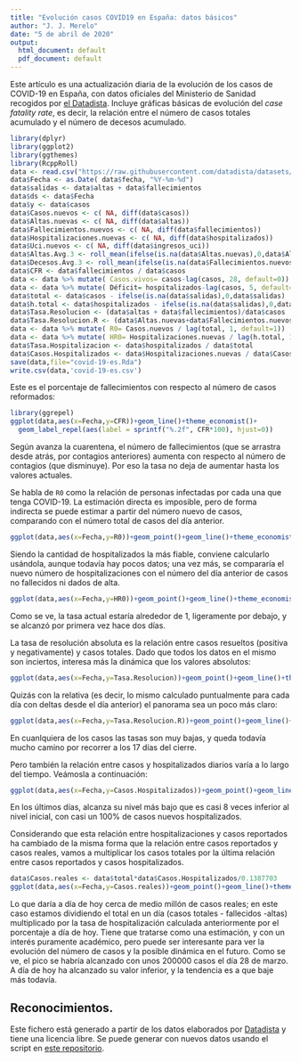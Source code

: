 ```yaml
---
title: "Evolución casos COVID19 en España: datos básicos"
author: "J. J. Merelo"
date: "5 de abril de 2020"
output:
  html_document: default
  pdf_document: default
---
```


Este artículo es una actualización diaria de la evolución de los casos de COVID-19 en España, con datos oficiales del Ministerio de Sanidad recogidos por [el Datadista](https://github.com/datadista/datasets). Incluye gráficas básicas de evolución del *case fatality rate*, es decir, la relación entre el número de casos totales acumulado y el número de decesos acumulado.


```r
library(dplyr)
library(ggplot2)
library(ggthemes)
library(RcppRoll)
data <- read.csv("https://raw.githubusercontent.com/datadista/datasets/master/COVID%2019/nacional_covid19.csv")
data$Fecha <- as.Date( data$fecha, "%Y-%m-%d")
data$salidas <- data$altas + data$fallecimientos
data$ds <- data$Fecha
data$y <- data$casos
data$Casos.nuevos <- c( NA, diff(data$casos))
data$Altas.nuevas <- c( NA, diff(data$altas))
data$Fallecimientos.nuevos <- c( NA, diff(data$fallecimientos))
data$Hospitalizaciones.nuevas <- c( NA, diff(data$hospitalizados))
data$Uci.nuevos <- c( NA, diff(data$ingresos_uci))
data$Altas.Avg.3 <- roll_mean(ifelse(is.na(data$Altas.nuevas),0,data$Altas.nuevas),3,fill=NA,align='right')
data$Decesos.Avg.3 <- roll_mean(ifelse(is.na(data$Fallecimientos.nuevos),0,data$Fallecimientos.nuevos),3,fill=NA,align='right')
data$CFR <- data$fallecimientos / data$casos
data <- data %>% mutate( Casos.vivos= casos-lag(casos, 28, default=0))
data <- data %>% mutate( Déficit= hospitalizados-lag(casos, 5, default=0))
data$total <- data$casos - ifelse(is.na(data$salidas),0,data$salidas)
data$h.total <- data$hospitalizados - ifelse(is.na(data$salidas),0,data$salidas)
data$Tasa.Resolucion <- (data$altas + data$fallecimientos)/data$casos
data$Tasa.Resolucion.R <- (data$Altas.nuevas+data$Fallecimientos.nuevos)/data$Casos.nuevos
data <- data %>% mutate( R0= Casos.nuevos / lag(total, 1, default=1))
data <- data %>% mutate( HR0= Hospitalizaciones.nuevas / lag(h.total, 1, default=1))
data$Tasa.Hospitalizacion <- data$hospitalizados / data$total
data$Casos.Hospitalizados <- data$Hospitalizaciones.nuevas / data$Casos.nuevos
save(data,file="covid-19-es.Rda")
write.csv(data,'covid-19-es.csv')
```

Este es el porcentaje de fallecimientos con respecto al número de casos reformados:

```r
library(ggrepel)
ggplot(data,aes(x=Fecha,y=CFR))+geom_line()+theme_economist()+
  geom_label_repel(aes(label = sprintf("%.2f", CFR*100), hjust=0))
```

Según avanza la cuarentena, el número de fallecimientos (que se arrastra desde atrás, por contagios anteriores) aumenta con respecto al número de contagios (que disminuye). Por eso la tasa no deja de aumentar hasta los valores actuales.

Se habla de `R0` como la relación de personas infectadas por cada una que tenga COVID-19. La estimación directa es imposible, pero de forma indirecta se puede estimar a partir del número nuevo de casos, comparando con el número total de casos del día anterior.

```r
ggplot(data,aes(x=Fecha,y=R0))+geom_point()+geom_line()+theme_economist()
```

Siendo la cantidad de hospitalizados la más fiable, conviene calcularlo usándola, aunque todavía hay pocos datos; una vez más, se compararía el nuevo número de hospitalizaciones con el número del día anterior de casos no fallecidos ni dados de alta.


```r
ggplot(data,aes(x=Fecha,y=HR0))+geom_point()+geom_line()+theme_economist()
```

Como se ve, la tasa actual estaría alrededor de 1, ligeramente por debajo, y se alcanzó por primera vez hace dos días.

La tasa de resolución absoluta es la relación entre casos resueltos (positiva y negativamente) y casos totales. Dado que todos los datos en el mismo son inciertos, interesa más la dinámica que los valores absolutos:

```r
ggplot(data,aes(x=Fecha,y=Tasa.Resolucion))+geom_point()+geom_line()+theme_economist()
```

Quizás con la relativa (es decir, lo mismo calculado puntualmente para cada día con deltas desde el día anterior) el panorama sea un poco más claro:

```r
ggplot(data,aes(x=Fecha,y=Tasa.Resolucion.R))+geom_point()+geom_line()+theme_economist()
```

En cuanlquiera de los casos las tasas son muy bajas, y queda todavía mucho camino por recorrer a los 17 días del cierre.

Pero también la relación entre casos y hospitalizados diarios varía a lo largo del tiempo. Veámosla a continuación:

```r
ggplot(data,aes(x=Fecha,y=Casos.Hospitalizados))+geom_point()+geom_line()+theme_economist()
```

En los últimos días, alcanza su nivel más bajo que es casi 8 veces inferior al nivel inicial, con casi un 100% de casos nuevos hospitalizados.

Considerando que esta relación entre hospitalizaciones y casos reportados ha cambiado de la misma forma que la relación entre casos reportados y casos reales, vamos a multiplicar los casos totales por la última relación entre casos reportados y casos hospitalizados.

```r
data$Casos.reales <- data$total*data$Casos.Hospitalizados/0.1387703
ggplot(data,aes(x=Fecha,y=Casos.reales))+geom_point()+geom_line()+theme_economist()
```

Lo que daría a día de hoy cerca de medio millón de casos reales; en este caso estamos dividiendo el total en un día (casos totales - fallecidos -altas) multiplicado por la tasa de hospitalización calculada anteriormente por el porcentaje a día de hoy. Tiene que tratarse como una estimación, y con un interés puramente académico, pero puede ser interesante para ver la evolución del número de casos y la posible dinámica en el futuro. Como se ve, el pico se habría alcanzado con unos 200000 casos el día 28 de marzo. A día de hoy ha alcanzado su valor inferior, y la tendencia es a que baje más todavía. 

## Reconocimientos.

Este fichero está generado a partir de los datos elaborados por [Datadista](https://github.com/datadista/datasets) y tiene una licencia libre. Se puede generar con nuevos datos usando el script en [este repositorio](https://github.com/JJ/covid-reports).
